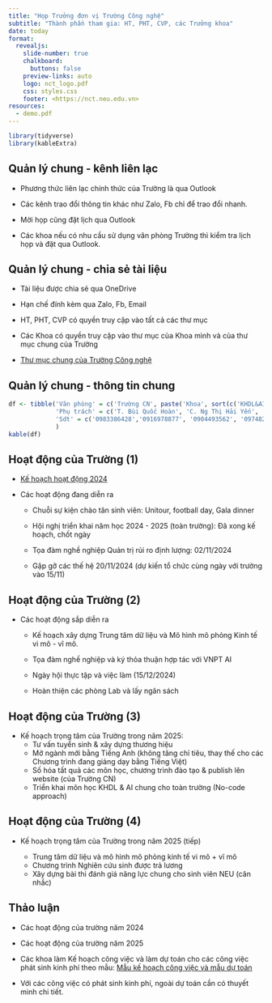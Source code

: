 ```yaml
---
title: "Họp Trưởng đơn vị Trường Công nghệ"
subtitle: "Thành phần tham gia: HT, PHT, CVP, các Trưởng khoa"
date: today
format:
  revealjs: 
    slide-number: true
    chalkboard: 
      buttons: false
    preview-links: auto
    logo: nct_logo.pdf
    css: styles.css
    footer: <https://nct.neu.edu.vn>
resources:
  - demo.pdf
---
```


```r
library(tidyverse)
library(kableExtra)
```

## Quản lý chung - kênh liên lạc

- Phương thức liên lạc chính thức của Trường là qua Outlook

- Các kênh trao đổi thông tin khác như Zalo, Fb chỉ để trao đổi nhanh.

- Mời họp cũng đặt lịch qua Outlook

- Các khoa nếu có nhu cầu sử dụng văn phòng Trường thì kiểm tra lịch họp và đặt qua Outlook. 

## Quản lý chung - chia sẻ tài liệu

- Tài liệu được chia sẻ qua OneDrive

- Hạn chế đính kèm qua Zalo, Fb, Email

- HT, PHT, CVP có quyền truy cập vào tất cả các thư mục

- Các Khoa có quyền truy cập vào thư mục của Khoa mình và của thư mục chung của Trường

- <a href="https://stneuedu-my.sharepoint.com/:f:/r/personal/truongcongnghe_neu_edu_vn/Documents/Tr%C6%B0%E1%BB%9Dng%20C%C3%B4ng%20ngh%E1%BB%87?csf=1&web=1&e=GUIZy2">Thư mục chung của Trường Công nghệ</a>

## Quản lý chung - thông tin chung

```r
df <- tibble('Văn phòng' = c('Trường CN', paste('Khoa', sort(c('KHDL&AI', 'CNTT', 'HTTTQL', 'KHCS', 'Toán', 'TK')), sep = " ")),
             'Phụ trách' = c('T. Bùi Quốc Hoàn', 'C. Ng Thị Hải Yến', 'C. Ng Hương Giang', 'T. Ng Hồng Quân', 'C. Lưu Phương Mai', 'C. Ng Phương Lan', 'C. Bùi Thị Thúy'),
             'Sdt' = c('0983386428','0916978877', '0904493562', '0974821967', '0904551709', '0912319386','0815666528' )
             )
kable(df)
```

## Hoạt động của Trường (1)

-  
<a href="https://stneuedu-my.sharepoint.com/:f:/r/personal/truongcongnghe_neu_edu_vn/Documents/Tr%C6%B0%E1%BB%9Dng%20C%C3%B4ng%20ngh%E1%BB%87/Th%C6%B0%20m%E1%BB%A5c%20chung/V%C4%83n%20b%E1%BA%A3n%20qu%E1%BA%A3n%20l%C3%BD/Gi%C3%A2%CC%81y%20t%C6%A1%CC%80%20ph%C3%AA%20duy%C3%AA%CC%A3t?csf=1&web=1&e=pQhtif"> Kế hoạch hoạt động 2024 </a>

- Các hoạt động đang diễn ra

  - Chuỗi sự kiện chào tân sinh viên: Unitour, football day, Gala dinner
  
  - Hội nghị triển khai năm học 2024 - 2025 (toàn trường): Đã xong kế hoạch, chốt ngày
  
  - Tọa đàm nghề nghiệp Quản trị rủi ro định lượng: 02/11/2024
  
  - Gặp gỡ các thế hệ 20/11/2024 (dự kiến tổ chức cùng ngày với trường vào 15/11)

## Hoạt động của Trường (2)

- Các hoạt động sắp diễn ra

  - Kế hoạch xây dựng Trung tâm dữ liệu và Mô hình mô phỏng Kinh tế vi mô - vĩ mô.
  
  - Tọa đàm nghề nghiệp và ký thỏa thuận hợp tác với VNPT AI
  
  - Ngày hội thực tập và việc làm (15/12/2024)
  
  - Hoàn thiện các phòng Lab và lấy ngân sách

## Hoạt động của Trường (3)

- Kế hoạch trọng tâm của Trường trong năm 2025:
  - Tư vấn tuyển sinh & xây dựng thương hiệu
  - Mở ngành mới bằng Tiếng Anh (không tăng chỉ tiêu, thay thế cho các Chương trình đang giảng dạy bằng Tiếng Việt)
  - Số hóa tất quả các môn học, chương trình đào tạo & publish lên website (của Trường CN)
  - Triển khai môn học KHDL & AI chung cho toàn trường (No-code approach)

## Hoạt động của Trường (4)

- Kế hoạch trọng tâm của Trường trong năm 2025 (tiếp)

  - Trung tâm dữ liệu và mô hình mô phỏng kinh tế vi mô + vĩ mô
  - Chương trình Nghiên cứu sinh được trả lương
  - Xây dựng bài thi đánh giá năng lực chung cho sinh viên NEU (cân nhắc)
  
## Thảo luận

- Các hoạt động của trường năm 2024

- Các hoạt động của trường năm 2025

- Các khoa làm Kế hoạch công việc và làm dự toán cho các công việc phát sinh kinh phí theo mẫu: 
<a href="https://stneuedu-my.sharepoint.com/:f:/r/personal/truongcongnghe_neu_edu_vn/Documents/Tr%C6%B0%E1%BB%9Dng%20C%C3%B4ng%20ngh%E1%BB%87/Th%C6%B0%20m%E1%BB%A5c%20chung/T%C3%A0i%20li%E1%BB%87u/M%C3%A2%CC%83u%20v%C4%83n%20ba%CC%89n?csf=1&web=1&e=7K7gGe"> Mẫu kế hoạch công việc và mẫu dự toán </a>

- Với các công việc có phát sinh kinh phí, ngoài dự toán cần có thuyết minh chi tiết.
 


